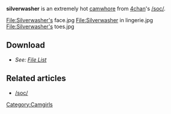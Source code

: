 {{lowercase}}'''silverwasher''' is an extremely hot [[camwhore]] from [[4chan]]'s [[/soc/]].

<gallery>
File:Silverwasher's face.jpg
File:Silverwasher in lingerie.jpg
File:Silverwasher's toes.jpg
</gallery>

== Download ==
* ''See: [[List of Downloads#silverwasher|File List]]''

== Related articles ==
* [[/soc/]]

[[Category:Camgirls]]